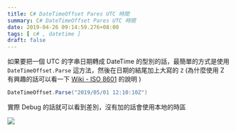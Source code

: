 ```yaml
---
title: C# DateTimeOffset Pares UTC 時間
summary: C# DateTimeOffset Pares UTC 時間
date: 2019-04-26 09:14:59.276+08:00
tags: [ c# , datetime ]
draft: false
---
```


如果要把一個 UTC 的字串日期轉成 DateTime 的型別的話，最簡單的方式是使用 `DateTimeOffset.Parse` 這方法，然後在日期的結尾加上大寫的 `Z` (為什麼使用 Z 有興趣的話可以看一下 [Wiki - ISO 8601](https://en.wikipedia.org/wiki/ISO_8601#Coordinated_Universal_Time_%28UTC%29) 的說明 )

```csharp
DateTimeOffset.Parse("2019/05/01 12:10:10Z")
```

實際 Debug 的話就可以看到差別，沒有加的話會使用本地的時區

![](/static/images/404.webp)